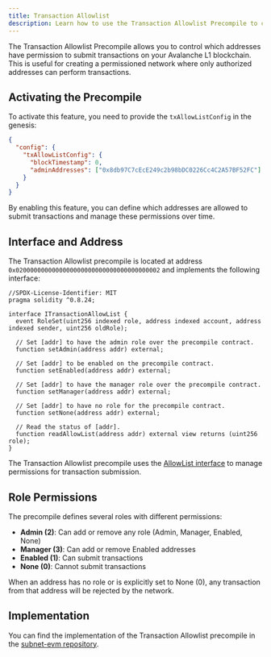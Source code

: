 ```yaml
---
title: Transaction Allowlist
description: Learn how to use the Transaction Allowlist Precompile to control which addresses can submit transactions on your Avalanche L1 blockchain.
---
```


The Transaction Allowlist Precompile allows you to control which addresses have permission to submit transactions on your Avalanche L1 blockchain. This is useful for creating a permissioned network where only authorized addresses can perform transactions.

## Activating the Precompile

To activate this feature, you need to provide the `txAllowListConfig` in the genesis:

```json
{
  "config": {
    "txAllowListConfig": {
      "blockTimestamp": 0,
      "adminAddresses": ["0x8db97C7cEcE249c2b98bDC0226Cc4C2A57BF52FC"]
    }
  }
}
```

By enabling this feature, you can define which addresses are allowed to submit transactions and manage these permissions over time.

## Interface and Address

The Transaction Allowlist precompile is located at address `0x0200000000000000000000000000000000000002` and implements the following interface:

```solidity
//SPDX-License-Identifier: MIT
pragma solidity ^0.8.24;

interface ITransactionAllowList {
  event RoleSet(uint256 indexed role, address indexed account, address indexed sender, uint256 oldRole);

  // Set [addr] to have the admin role over the precompile contract.
  function setAdmin(address addr) external;

  // Set [addr] to be enabled on the precompile contract.
  function setEnabled(address addr) external;

  // Set [addr] to have the manager role over the precompile contract.
  function setManager(address addr) external;

  // Set [addr] to have no role for the precompile contract.
  function setNone(address addr) external;

  // Read the status of [addr].
  function readAllowList(address addr) external view returns (uint256 role);
}
```

The Transaction Allowlist precompile uses the [AllowList interface](/docs/virtual-machines/default-precompiles/allowlist) to manage permissions for transaction submission.

## Role Permissions

The precompile defines several roles with different permissions:

- **Admin (2)**: Can add or remove any role (Admin, Manager, Enabled, None)
- **Manager (3)**: Can add or remove Enabled addresses
- **Enabled (1)**: Can submit transactions
- **None (0)**: Cannot submit transactions

When an address has no role or is explicitly set to None (0), any transaction from that address will be rejected by the network.

## Implementation

You can find the implementation of the Transaction Allowlist precompile in the [subnet-evm repository](https://github.com/ava-labs/subnet-evm/blob/master/precompile/contracts/txallowlist/contract.go).
